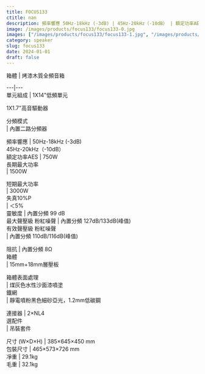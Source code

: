 ```yaml
---
title: FOCUS133
ctitle: nan
description: 頻率響應 50Hz-18kHz (-3dB) | 45Hz-20kHz（-10dB） | 額定功率AES 750W | 靈敏度 99 dB
image: /images/products/focus133/focus133-0.jpg
images: ["/images/products/focus133/focus133-1.jpg", "/images/products/focus133/focus133-2.jpg", "/images/products/focus133/focus133-3.jpg", "/images/products/focus133/focus133-4.jpg", "/images/products/focus133/focus133-5.jpg", "/images/products/focus133/focus133-6.jpg", "/images/products/focus133/focus133-7.jpg", "/images/products/focus133/focus133-8.jpg", "/images/products/focus133/focus133-9.jpg"]
category: speaker
slug: focus133
date: 2024-01-01
draft: false
---
```


  
  
  
箱體  |  烤漆木質全頻音箱  
  
---|---  
單元組成  |  1X14"低頻單元  
  
1X1.7"高音驅動器  
  
  
分頻模式  
|  內置二路分頻器  
  
頻率響應  |  50Hz-18kHz (-3dB)  
45Hz-20kHz（-10dB）  
額定功率AES  |  750W   
長期最大功率  
|  1500W  
  
短期最大功率  
|  3000W  
失真10%P  
| ＜5%  
靈敏度  |  內置分頻 99 dB   
最大聲壓級 粉紅噪聲  |  內置分頻 127dB/133dB(峰值)   
有效聲壓級 粉紅噪聲  
|  內置分頻 110dB/116dB(峰值)  
  
阻抗  |  內置分頻 8Ω   
箱體  
|  15mm+18mm層壓板  
  
箱體表面處理  
|  煤灰色水性沙面漆噴塗  
鐵網  
|  靜電噴粉黑色細砂亞光，1.2mm低碳鋼  
  
連接器  |  2×NL4   
選配件  
|  吊裝套件  
  
尺寸  (W×D×H)  |  385×645×450 mm   
包裝尺寸  |  465×573×726 mm   
凈重  |  29.1kg   
毛重  |  32.1kg 


